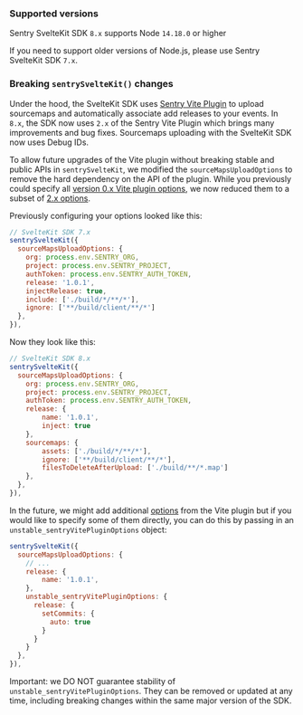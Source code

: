 ### Supported versions

Sentry SvelteKit SDK `8.x` supports Node `14.18.0` or higher

If you need to support older versions of Node.js, please use Sentry SvelteKit SDK `7.x`.

<Include name="migration/javascript-v8/compatible-browsers" />

### Breaking `sentrySvelteKit()` changes

Under the hood, the SvelteKit SDK uses [Sentry Vite Plugin](https://www.npmjs.com/package/@sentry/vite-plugin) to upload sourcemaps and automatically associate add releases to your events. In `8.x`, the SDK now uses `2.x` of the Sentry Vite Plugin which brings many improvements and bug fixes. Sourcemaps uploading with the SvelteKit SDK now uses <Link to="/platforms/javascript/sourcemaps/troubleshooting_js/artifact-bundles/">Debug IDs</Link>.

To allow future upgrades of the Vite plugin without breaking stable and public APIs in `sentrySvelteKit`, we modified the `sourceMapsUploadOptions` to remove the hard dependency on the API of the plugin. While you previously could specify all [version 0.x Vite plugin options](https://www.npmjs.com/package/@sentry/vite-plugin/v/0.6.1), we now reduced them to a subset of [2.x options](https://www.npmjs.com/package/@sentry/vite-plugin/v/2.14.2#options).

Previously configuring your options looked like this:

```JavaScript {vite.config.js}
// SvelteKit SDK 7.x
sentrySvelteKit({
  sourceMapsUploadOptions: {
    org: process.env.SENTRY_ORG,
    project: process.env.SENTRY_PROJECT,
    authToken: process.env.SENTRY_AUTH_TOKEN,
    release: '1.0.1',
    injectRelease: true,
    include: ['./build/*/**/*'],
    ignore: ['**/build/client/**/*']
  },
}),
```

Now they look like this:

```JavaScript {vite.config.js}
// SvelteKit SDK 8.x
sentrySvelteKit({
  sourceMapsUploadOptions: {
    org: process.env.SENTRY_ORG,
    project: process.env.SENTRY_PROJECT,
    authToken: process.env.SENTRY_AUTH_TOKEN,
    release: {
	    name: '1.0.1',
	    inject: true
    },
    sourcemaps: {
	    assets: ['./build/*/**/*'],
	    ignore: ['**/build/client/**/*'],
	    filesToDeleteAfterUpload: ['./build/**/*.map']
    },
  },
}),
```

In the future, we might add additional [options](https://www.npmjs.com/package/@sentry/vite-plugin/v/2.14.2#options)
from the Vite plugin but if you would like to specify some of them directly, you can do this by passing in an
`unstable_sentryVitePluginOptions` object:

```JavaScript {vite.config.js}
sentrySvelteKit({
  sourceMapsUploadOptions: {
    // ...
    release: {
	    name: '1.0.1',
    },
    unstable_sentryVitePluginOptions: {
      release: {
        setCommits: {
          auto: true
        }
      }
    }
  },
}),
```

Important: we DO NOT guarantee stability of `unstable_sentryVitePluginOptions`. They can be removed or updated at any
time, including breaking changes within the same major version of the SDK.
